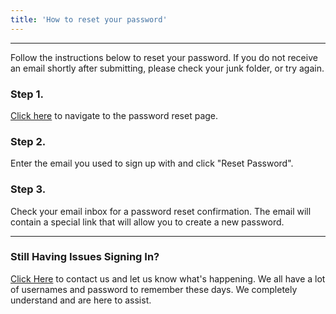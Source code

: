 ```yaml
---
title: 'How to reset your password'
---
```


---

Follow the instructions below to reset your password. If you do not receive an email shortly after submitting, please check your junk folder, or try again.

### Step 1.

[Click here](/admin/password-reset) to navigate to the password reset page.

### Step 2.

Enter the email you used to sign up with and click "Reset Password".

### Step 3.

Check your email inbox for a password reset confirmation. The email will contain a special
link that will allow you to create a new password.

---

### Still Having Issues Signing In?

[Click Here](/contact) to contact us and let us know what's happening. We all have a lot of
usernames and password to remember these days. We completely understand and are here to assist.
